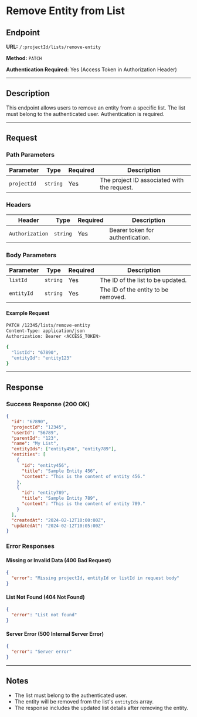 # Remove Entity from List

## Endpoint

**URL:** `/:projectId/lists/remove-entity`

**Method:** `PATCH`

**Authentication Required:** Yes (Access Token in Authorization Header)

---

## Description

This endpoint allows users to remove an entity from a specific list. The list must belong to the authenticated user. Authentication is required.

---

## Request

### Path Parameters

| Parameter   | Type     | Required | Description                                 |
| ----------- | -------- | -------- | ------------------------------------------- |
| `projectId` | `string` | Yes      | The project ID associated with the request. |

### Headers

| Header          | Type     | Required | Description                      |
| --------------- | -------- | -------- | -------------------------------- |
| `Authorization` | `string` | Yes      | Bearer token for authentication. |

### Body Parameters

| Parameter  | Type     | Required | Description                         |
| ---------- | -------- | -------- | ----------------------------------- |
| `listId`   | `string` | Yes      | The ID of the list to be updated.   |
| `entityId` | `string` | Yes      | The ID of the entity to be removed. |

#### Example Request

```sh
PATCH /12345/lists/remove-entity
Content-Type: application/json
Authorization: Bearer <ACCESS_TOKEN>

{
  "listId": "67890",
  "entityId": "entity123"
}
```

---

## Response

### Success Response (200 OK)

```json
{
  "id": "67890",
  "projectId": "12345",
  "userId": "56789",
  "parentId": "123",
  "name": "My List",
  "entityIds": ["entity456", "entity789"],
  "entities": [
    {
      "id": "entity456",
      "title": "Sample Entity 456",
      "content": "This is the content of entity 456."
    },
    {
      "id": "entity789",
      "title": "Sample Entity 789",
      "content": "This is the content of entity 789."
    }
  ],
  "createdAt": "2024-02-12T10:00:00Z",
  "updatedAt": "2024-02-12T10:05:00Z"
}
```

### Error Responses

#### Missing or Invalid Data (400 Bad Request)

```json
{
  "error": "Missing projectId, entityId or listId in request body"
}
```

#### List Not Found (404 Not Found)

```json
{
  "error": "List not found"
}
```

#### Server Error (500 Internal Server Error)

```json
{
  "error": "Server error"
}
```

---

## Notes

- The list must belong to the authenticated user.
- The entity will be removed from the list's `entityIds` array.
- The response includes the updated list details after removing the entity.
